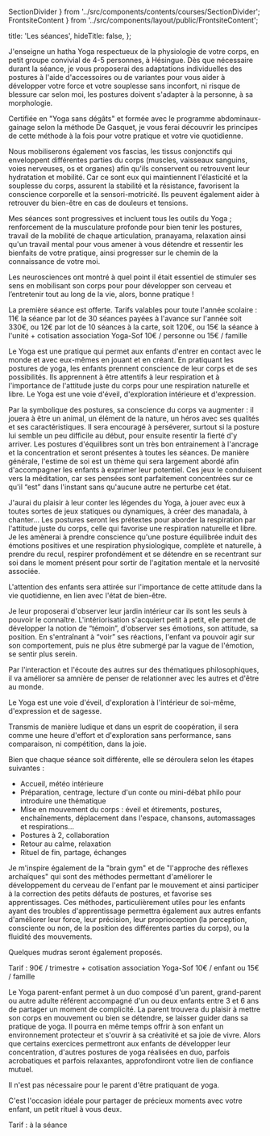   SectionDivider
} from '../src/components/contents/courses/SectionDivider';
  FrontsiteContent
} from '../src/components/layout/public/FrontsiteContent';

  title: 'Les séances',
  hideTitle: false,
};

<CourseSection course={courses.YOGA_ADULT} imageUrl="/images/shirsasana-mont-blanc-cadre.jpg">
  J'enseigne un hatha Yoga respectueux de la physiologie de votre corps, en petit groupe convivial de 4-5 personnes, à
  Hésingue. Dès que nécessaire durant la séance, je vous proposerai des adaptations individuelles des postures à l'aide
  d'accessoires ou de variantes pour vous aider à développer votre force et votre souplesse sans inconfort, ni risque de
  blessure car selon moi, les postures doivent s'adapter à la personne, à sa morphologie.

  Certifiée en "Yoga sans dégâts" et formée avec le programme abdominaux-gainage selon la méthode De Gasquet, je vous ferai découvrir les principes de cette méthode à la fois pour votre pratique et votre vie quotidienne.
  
  Nous mobiliserons également vos fascias, les tissus conjonctifs qui enveloppent différentes parties du corps (muscles, vaisseaux sanguins, voies nerveuses, os et organes) afin qu'ils conservent ou retrouvent leur hydratation et mobilité. Car ce sont eux qui maintiennent l'élasticité et la souplesse du corps, assurent la stabilité et la résistance, favorisent la conscience corporelle et la sensori-motricité. Ils peuvent également aider à retrouver du bien-être en cas de douleurs et tensions.

  Mes séances sont progressives et incluent tous les outils du Yoga ; renforcement de la musculature profonde pour bien tenir les postures,
  travail de la mobilité de chaque articulation, pranayama, relaxation ainsi qu'un
  travail mental pour vous amener à vous détendre et ressentir les bienfaits de votre pratique, ainsi progresser sur le
  chemin de la connaissance de votre moi.
  
  Les neurosciences ont montré à quel point il était essentiel de stimuler ses sens en mobilisant son corps pour pour développer son cerveau et l’entretenir tout au long de la vie, alors, bonne pratique !

  La première séance est offerte.
  Tarifs valables pour toute l'année scolaire : 11€ la séance par lot de 30 séances payées à l'avance sur l'année soit 330€,
  ou 12€ par lot de 10 séances à la carte, soit 120€, ou 15€ la séance à l'unité + cotisation association Yoga-Sof 10€ / personne ou 15€ / famille
</CourseSection>

<SectionDivider />

<CourseSection course={courses.YOGA_CHILD} imageUrl="/images/bouda-tailleur.jpg">
  Le Yoga est une pratique qui permet aux enfants d'entrer en contact avec le monde et avec eux-mêmes en jouant et en créant. En pratiquant les postures de yoga, les enfants prennent conscience de leur corps et de ses possibilités. Ils apprennent à être attentifs à leur respiration et à l'importance de l'attitude juste du corps pour une respiration naturelle et libre. Le Yoga est une voie d'éveil, d'exploration intérieure et d'expression.

  Par la symbolique des postures, sa conscience du corps va augmenter : il jouera à être un animal, un élément de la nature, un héros avec ses qualités et ses caractéristiques.
  Il sera encouragé à perséverer, surtout si la posture lui semble un peu difficile au début, pour ensuite resentir la fierté d'y arriver.
  Les postures d'équilibres sont un très bon entrainement à l'ancrage et la concentration et seront présentes à toutes les séances.
  De manière générale, l'estime de soi est un thème qui sera largement abordé afin d'accompagner les enfants à exprimer leur potentiel.
  Ces jeux le conduisent vers la méditation, car ses pensées sont parfaitement concentrées sur ce qu'il “est” dans l'instant sans
  qu'aucune autre ne perturbe cet état.

  J'aurai du plaisir à leur conter les légendes du Yoga, à jouer avec eux à toutes sortes de jeux statiques ou
  dynamiques, à créer des manadala, à chanter… Les postures seront les prétextes pour aborder la respiration par
  l'attitude juste du corps, celle qui favorise une respiration naturelle et libre. Je les amènerai à prendre conscience
  qu'une posture équilibrée induit des émotions positives et une respiration physiologique, complète et naturelle, à prendre du recul, respirer
  profondément et se détendre en se recentrant sur soi dans le moment présent pour sortir de l'agitation mentale et la nervosité associée.

  L'attention des enfants sera attirée sur l'importance de cette attitude dans la vie quotidienne, en lien avec l'état
  de bien-être.

  Je leur proposerai d'observer leur jardin intérieur car ils sont les seuls à pouvoir le connaître. L'intériorisation
  s'acquiert petit à petit, elle permet de développer la notion de “témoin”, d'observer ses émotions, son attitude, sa
  position. En s'entraînant à “voir” ses réactions, l'enfant va pouvoir agir sur son comportement, puis ne plus être
  submergé par la vague de l'émotion, se sentir plus serein.
  
  Par l'interaction et l'écoute des autres sur des thématiques philosophiques, il va améliorer sa amnière de penser de relationner avec les autres et d'être au monde.

  Le Yoga est une voie d'éveil, d'exploration à l'intérieur de soi-même, d'expression et de sagesse.

  Transmis de manière ludique et dans un esprit de coopération, il sera comme une heure d'effort et d'exploration sans
  performance, sans comparaison, ni compétition, dans la joie.

  Bien que chaque séance soit différente, elle se déroulera selon les étapes suivantes :
  * Accueil, météo intérieure
  * Préparation, centrage, lecture d'un conte ou mini-débat philo pour introduire une thématique
  * Mise en mouvement du corps : éveil et étirements, postures, enchaînements, déplacement dans l'espace, chansons, automassages et respirations…
  * Postures à 2, collaboration
  * Retour au calme, relaxation
  * Rituel de fin, partage, échanges

  Je m'inspire également de la "brain gym" et de "l'approche des réflexes archaïques" qui sont des méthodes permettant d'améliorer le développement du cerveau de l'enfant par le mouvement et ainsi participer à la correction des petits défauts de postures, et favorise ses apprentissages. Ces méthodes, particulièrement utiles pour les enfants ayant des troubles d'apprentissage permettra également aux autres enfants d'améliorer leur force, leur précision, leur proprioception (la perception, consciente ou non, de la position des différentes parties du corps), ou la fluidité des mouvements.

  Quelques mudras seront également proposés.

  Tarif : 90€ / trimestre + cotisation association Yoga-Sof 10€ / enfant ou 15€ / famille
</CourseSection>

<SectionDivider />

<CourseSection course={courses.YOGA_ADULT_CHILD} imageUrl="/images/yoga-enfant-arbre-plage.jpg">
  Le Yoga parent-enfant permet à un duo composé d'un parent, grand-parent ou autre adulte référent accompagné d'un ou
  deux enfants entre 3 et 6 ans de partager un moment de complicité. La parent trouvera du plaisir à mettre son corps en
  mouvement ou bien se détendre, se laisser guider dans sa pratique de yoga. Il pourra en même temps offrir à son enfant
  un environnement protecteur et s'ouvrir à sa créativité et sa joie de vivre. Alors que certains exercices permettront
  aux enfants de développer leur concentration, d'autres postures de yoga réalisées en duo, parfois acrobatiques et
  parfois relaxantes, approfondiront votre lien de confiance mutuel.

  Il n'est pas nécessaire pour le parent d'être pratiquant de yoga.

  C'est l'occasion idéale pour partager de précieux moments avec votre enfant, un petit rituel à vous deux.
  
  Tarif : à la séance
</CourseSection>

